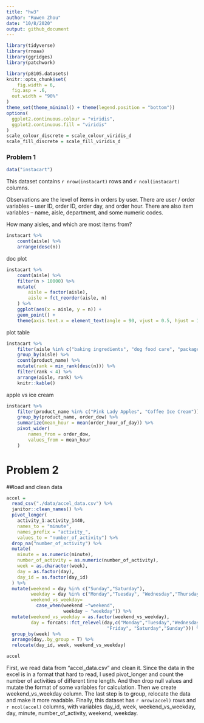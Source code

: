 ```yaml
---
title: "hw3"
author: "Ruwen Zhou"
date: "10/8/2020"
output: github_document
---
```


```r
library(tidyverse)
library(rnoaa)
library(ggridges)
library(patchwork)

library(p8105.datasets)
knitr::opts_chunk$set(
	fig.width = 6, 
  fig.asp = .6,
  out.width = "90%"
)
theme_set(theme_minimal() + theme(legend.position = "bottom"))
options(
  ggplot2.continuous.colour = "viridis",
  ggplot2.continuous.fill = "viridis"
)
scale_colour_discrete = scale_colour_viridis_d
scale_fill_discrete = scale_fill_viridis_d
```

### Problem 1

```r
data("instacart")
```

This dataset contains `r nrow(instacart)` rows and `r ncol(instacart)` columns. 

Observations are the level of items in orders by user. There are user / order variables -- user ID, order ID, order day, and order hour. There are also item variables -- name, aisle, department, and some numeric codes. 

How many aisles, and which are most items from?

```r
instacart %>% 
	count(aisle) %>% 
	arrange(desc(n))
```

doc plot
```r
instacart %>% 
	count(aisle) %>% 
	filter(n > 10000) %>% 
	mutate(
		aisle = factor(aisle),
		aisle = fct_reorder(aisle, n)
	) %>% 
	ggplot(aes(x = aisle, y = n)) + 
	geom_point() + 
	theme(axis.text.x = element_text(angle = 90, vjust = 0.5, hjust = 1))
```

plot table

```r
instacart %>% 
	filter(aisle %in% c("baking ingredients", "dog food care", "packaged vegetables fruits")) %>% 
	group_by(aisle) %>% 
	count(product_name) %>% 
	mutate(rank = min_rank(desc(n))) %>% 
	filter(rank < 4) %>% 
	arrange(aisle, rank) %>% 
	knitr::kable()
```

apple vs ice cream

```r
instacart %>% 
	filter(product_name %in% c("Pink Lady Apples", "Coffee Ice Cream")) %>% 
	group_by(product_name, order_dow) %>% 
	summarize(mean_hour = mean(order_hour_of_day)) %>% 
	pivot_wider(
		names_from = order_dow,
		values_from = mean_hour
	)
```

# Problem 2

##load and clean data

```r
accel = 
  read_csv("./data/accel_data.csv") %>% 
  janitor::clean_names() %>%
  pivot_longer(
    activity_1:activity_1440,
    names_to = "minute",
    names_prefix = "activity_",
    values_to = "number_of_activity") %>% 
  drop_na("number_of_activity") %>% 
  mutate(
    minute = as.numeric(minute),
    number_of_activity = as.numeric(number_of_activity),
    week = as.character(week),
    day = as.factor(day),
    day_id = as.factor(day_id) 
  ) %>% 
  mutate(weekend = day %in% c("Sunday","Saturday"),
         weekday = day %in% c("Monday","Tuesday", "Wednesday","Thursday","Friday"),
         weekend_vs_weekday=
           case_when(weekend ~"weekend",
                     weekday ~ "weekday")) %>% 
  mutate(weekend_vs_weekday = as.factor(weekend_vs_weekday),
         day = forcats::fct_relevel(day,c("Monday","Tuesday","Wednesday","Thursday",
                                     "Friday", "Saturday","Sunday"))) %>% 
  group_by(week) %>% 
  arrange(day,.by_group = T) %>% 
  relocate(day_id, week, weekend_vs_weekday)

accel
```
First, we read data from "accel_data.csv" and clean it. Since the data in the excel is in a format that hard to read, I used pivot_longer and count the number of activities of different time length. And then drop null values and mutate the format of some variables for calculation. Then we create weekend_vs_weekday column. The last step is to group, relocate the data and make it more readable. Finally, this dataset has `r nrow(accel)` rows and `r ncol(accel)` columns, with variables day_id, week, weekend_vs_weekday, day, minute, number_of_activity, weekend, weekday.





















